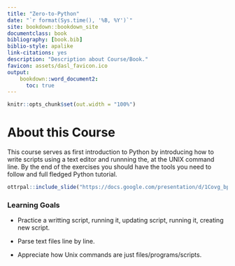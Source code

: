 ```yaml
---
title: "Zero-to-Python"
date: "`r format(Sys.time(), '%B, %Y')`"
site: bookdown::bookdown_site
documentclass: book
bibliography: [book.bib]
biblio-style: apalike
link-citations: yes
description: "Description about Course/Book."
favicon: assets/dasl_favicon.ico
output:
    bookdown::word_document2:
      toc: true
---
```


```r
knitr::opts_chunk$set(out.width = "100%")
```


# About this Course {-}

This course serves as first introduction to Python by introducing how to write scripts using a text editor and runnning the, at the UNIX command line.
By the end of the exercises you should have the tools you need to follow and full fledged Python tutorial.

```r
ottrpal::include_slide("https://docs.google.com/presentation/d/1Covg_bpPYGKnTVbOjX_FkGgWHBG6VwdEySKbpZNwqKo/edit#slide=id.g3710e1bbefd_0_16")
```

### Learning Goals {-}

- Practice a writting script, running it, updating script, running it, creating new script.

- Parse text files line by line.

- Appreciate how Unix commands are just files/programs/scripts.